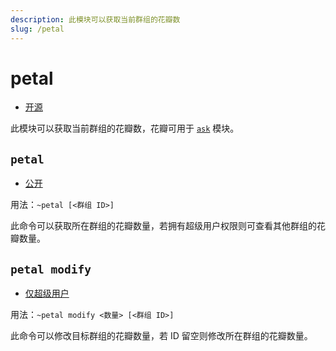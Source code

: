 ```yaml
---
description: 此模块可以获取当前群组的花瓣数
slug: /petal
---
```


# petal

-   [开源](help/faq#为什么有些模块没有开源)

此模块可以获取当前群组的花瓣数，花瓣可用于 [`ask`](ask) 模块。

## `petal`

-   [公开](permissions)

用法：`~petal [<群组 ID>]`

此命令可以获取所在群组的花瓣数量，若拥有超级用户权限则可查看其他群组的花瓣数量。

## `petal modify`

-   [仅超级用户](permissions)

用法：`~petal modify <数量> [<群组 ID>]`

此命令可以修改目标群组的花瓣数量，若 ID 留空则修改所在群组的花瓣数量。
